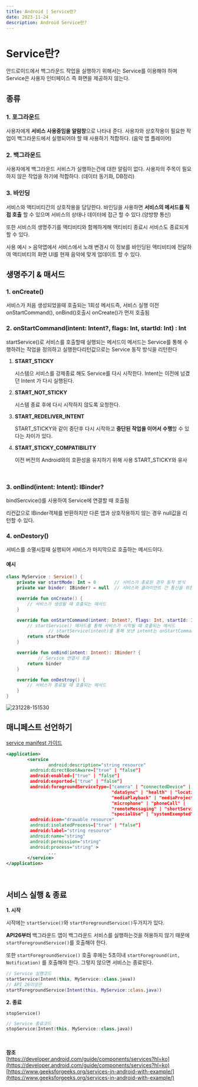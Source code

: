 ```yaml
---
title: Android | Service란?
date: 2023-11-24
description: Android Service란?
---
```


# Service란?

안드로이드에서 백그라운드 작업을 실행하기 위해서는 Service를 이용해야 하며 Service은 사용자 인터페이스 즉 화면을 제공하지 않는다. ​

## 종류

### 1. 포그라운드

사용자에게 **서비스 사용중임을 알람창**으로 나타내 준다. 사용자와 상호작용이 필요한 작업이 백그라운드에서 실행되어야 할 때 사용하기 적합하다. (음악 앱 플레이어)

### 2. 백그라운드

사용자에게 백그라운드 서비스가 실행하는건에 대한 알림이 없다. 사용자의 주목이 필요하지 않은 작업을 하기에 적합하다. (데이터 동기화, DB정리)

### 3. 바인딩

서비스와 액티비티간의 상호작용을 담당한다. 바인딩을 사용하면 **서비스의 메서드를 직접 호출** 할 수 있으며 서비스의 상태나 데이터에 접근 할 수 있다.(양방향 통신)

또한 서비스의 생명주기를 액티비티와 함께하게해 액티비티 종료시 서비스도 종료되게 할 수 있다.

사용 예시 > 음악앱에서 서비스에서 노래 변경시 이 정보를 바인딩된 액티비티에 전달하여 액티비티의 화면 UI를 현재 음악에 맞게 업데이트 할 수 있다. ​

## 생명주기 & 매서드

### 1. onCreate()

서비스가 처음 생성되었을때 호출되는 1회성 메서드즉, 서비스 실행 이전 onStartCommand(), onBind()호출시 onCreate()가 먼저 호출됨

### 2. onStartCommand(intent: Intent?, flags: Int, startId: Int) : Int

startService()로 서비스를 호출할때 실행되는 메서드이 메서드는 Service를 통해 수행하려는 작업을 정의하고 실행한다리턴값으로는 Service 동작 방식을 리턴한다

1. **START_STICKY**

   시스템으 서비스를 강제종료 해도 Service를 다시 시작한다. Intent는 이전에 넘겼던 Intent 가 다시 실행된다.

2. **START_NOT_STICKY**

   시스템 종료 후에 다시 시작하지 않도록 요청한다.

3. **START_REDELIVER_INTENT**

   START_STICKY와 같이 중단후 다시 시작하고 **중단된 작업을 이어서 수행**할 수 있다는 차이가 있다.

4. **START_STICKY_COMPATIBILITY**

   이전 버전의 Android와의 호환성을 유지하기 위해 사용 START_STICKY와 유사

​

### 3. onBind(intent: Intent): IBinder?

bindSercvice()를 사용하여 Service에 연결할 때 호출됨

리컨값으로 IBinder객체를 반환하지만 다른 앱과 상호작용하지 않는 경우 null값을 리턴할 수 있다.

### 4. onDestory()

서비스를 소멸시킬때 실행되어 서비스가 마지막으로 호출하는 메서드이다.

#### 예시

```kotlin
class MyService : Service() {
    private var startMode: Int = 0       // 서비스가 종료된 경우 동작 방식
    private var binder: IBinder? = null  // 서비스와 클라이언트 간 통신을 위한 인터페이스

    override fun onCreate() {
        // 서비스가 생성될 때 호출되는 메서드
    }

    override fun onStartCommand(intent: Intent?, flags: Int, startId: Int): Int {
        // startService() 메서드를 통해 서비스가 시작될 때 호출되는 메서드
				// startService(intent)를 통해 보낸 intent는 onStartCommand에서 받을 수 있다.
        return startMode
    }

    override fun onBind(intent: Intent): IBinder? {
		    // Service 연결시 호출
        return binder
    }

    override fun onDestroy() {
        // 서비스가 종료될 때 호출되는 메서드
    }
}
```

![231228-151530](/posts/Android-Service/231228-151530.png)

## 매니페스트 선언하기

[service manifest 가이드](https://developer.android.com/guide/topics/manifest/service-element?hl=ko)

```xml
<application>
		<service
				android:description="string resource"
         android:directBootAware=["true" | "false"]
         android:enabled=["true" | "false"]
         android:exported=["true" | "false"]
         android:foregroundServiceType=["camera" | "connectedDevice" |
                                        "dataSync" | "health" | "location" |
                                        "mediaPlayback" | "mediaProjection" |
                                        "microphone" | "phoneCall" |
                                        "remoteMessaging" | "shortService" |
                                        "specialUse" | "systemExempted"]
         android:icon="drawable resource"
         android:isolatedProcess=["true" | "false"]
         android:label="string resource"
         android:name="string"
         android:permission="string"
         android:process="string" >
				...
		</service>
</application>
```

​

## 서비스 실행 & 종료

**1. 시작**

시작에는 `startService()`와 `startForegroundService()`두가지가 있다.

**API26부터** 백그라운드 앱이 백그라운드 서비스를 실행하는것을 허용하지 않기 때문에 `startForegroundService()`를 호출해야 한다.

또한 `startForegroundService()` 호출 후에는 5초이내 `startForeground(int, Notification)` 를 호출해야 한다. 그렇지 않으면 서비스는 종료된다.

```kotlin
// Service 실행코드
startService(Intent(this, MyService::class.java))
// API 26이상은
startForegroundService(Intent(this, MyService::class.java))
```

**2. 종료**

`stopService()`

```kotlin
// Service 종료코드
stopService(Intent(this, MyService::class.java))
```

​ ​

**참조**  
[https://developer.android.com/guide/components/services?hl=ko](https://developer.android.com/guide/components/services?hl=ko)  
[https://www.geeksforgeeks.org/services-in-android-with-example/](https://www.geeksforgeeks.org/services-in-android-with-example/)
